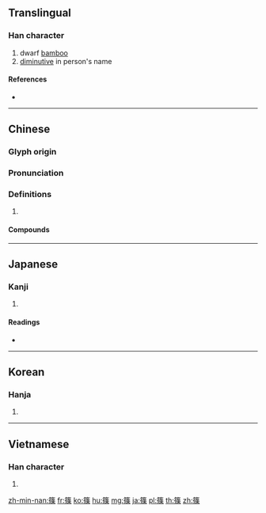 {{character info/new}}
{{also|筿}}
==Translingual==

===Han character===
{{Han char|rn=118|rad=竹|as=10|sn=16|four=88293|canj=HOLD}}

# dwarf [[bamboo]]
# [[diminutive]] in person's name

====References====
* {{Han ref|kx=0894.130|dkj=26328|dj=1321.130|hdz=53001.090|uh=7BE0|ud=31712|bh=C151|bd=49489}}

----

==Chinese==
{{zh-forms}}

===Glyph origin===
{{Han etym}}

===Pronunciation===
{{zh-pron
|m=xiǎo
|c=siu2
|mc=y
|oc=y
|cat=
}}

===Definitions===
{{zh-hanzi}}

# {{rfdef|zh}}

====Compounds====
{{zh-der|叢篠|篠寢|篠子|篠驂}}

----

==Japanese==

===Kanji===
{{ja-kanji|grade=|rs=竹10}}

# {{defn|lang=ja|sort=竹10}}

====Readings====
* {{ja-readings|goon=[[しょう]] (shō)|kanon=[[しょう]] (shō)|kun=[[しの]] (shino), [[ささ]] (sasa), [[すず]] (suzu)}}

----

==Korean==

===Hanja===
{{ko-hanja|hangeul=소|eumhun=|rv=so|mr=so|y=so}}

# {{defn|lang=ko|sort=竹10}}

----

==Vietnamese==

===Han character===
{{vi-hantu|[[tiểu]]|rs=竹10}}

# {{defn|lang=vi|sort=竹10}}

[[zh-min-nan:篠]]
[[fr:篠]]
[[ko:篠]]
[[hu:篠]]
[[mg:篠]]
[[ja:篠]]
[[pl:篠]]
[[th:篠]]
[[zh:篠]]